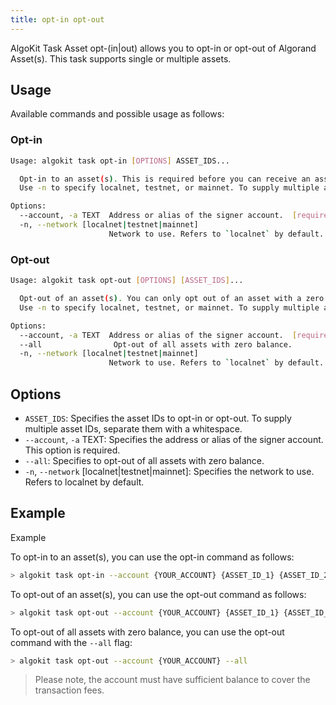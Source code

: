 ```yaml
---
title: opt-in opt-out
---
```


AlgoKit Task Asset opt-(in|out) allows you to opt-in or opt-out of Algorand Asset(s). This task supports single or multiple assets.

## Usage

Available commands and possible usage as follows:

### Opt-in

```bash
Usage: algokit task opt-in [OPTIONS] ASSET_IDS...

  Opt-in to an asset(s). This is required before you can receive an asset.
  Use -n to specify localnet, testnet, or mainnet. To supply multiple asset IDs, separate them with a whitespace.

Options:
  --account, -a TEXT  Address or alias of the signer account.  [required]
  -n, --network [localnet|testnet|mainnet]
                      Network to use. Refers to `localnet` by default.
```

### Opt-out

```bash
Usage: algokit task opt-out [OPTIONS] [ASSET_IDS]...

  Opt-out of an asset(s). You can only opt out of an asset with a zero balance.
  Use -n to specify localnet, testnet, or mainnet. To supply multiple asset IDs, separate them with a whitespace.

Options:
  --account, -a TEXT  Address or alias of the signer account.  [required]
  --all                Opt-out of all assets with zero balance.
  -n, --network [localnet|testnet|mainnet]
                      Network to use. Refers to `localnet` by default.
```

## Options

- `ASSET_IDS`: Specifies the asset IDs to opt-in or opt-out. To supply multiple asset IDs, separate them with a whitespace.
- `--account`, `-a` TEXT: Specifies the address or alias of the signer account. This option is required.
- `--all`: Specifies to opt-out of all assets with zero balance.
- `-n`, `--network` [localnet|testnet|mainnet]: Specifies the network to use. Refers to localnet by default.

## Example

Example

To opt-in to an asset(s), you can use the opt-in command as follows:

```bash
> algokit task opt-in --account {YOUR_ACCOUNT} {ASSET_ID_1} {ASSET_ID_2} {ASSET_ID_3} ...
```

To opt-out of an asset(s), you can use the opt-out command as follows:

```bash
> algokit task opt-out --account {YOUR_ACCOUNT} {ASSET_ID_1} {ASSET_ID_2} ...
```

To opt-out of all assets with zero balance, you can use the opt-out command with the `--all` flag:

```bash
> algokit task opt-out --account {YOUR_ACCOUNT} --all
```

> Please note, the account must have sufficient balance to cover the transaction fees.
